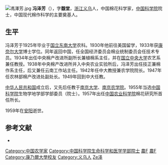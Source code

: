 [[File:馮澤芳.jpg|thumb]]
'''冯泽芳'''（{{bd|1899年|2月20日|1959年|9月22日|Feng冯}}），字'''馥堂'''，[[浙江|浙江]][[义乌|义乌]]人，中国棉花科学家，[[中国科学院|中国科学院]]院士，中国现代棉作科学的主要奠基人。

== 生平 ==
冯泽芳于1925年毕业于[[国立东南大学|国立东南大学]]农科。1930年他前往美国留学，1933年获[[康奈尔大学|康奈尔大学]]博士学位。同年返回中国，任全国经济委员会棉业统制委员会任技术专员。1934年出任中央棉产改进所副所长兼植棉系主任，并在[[国立中央大学|国立中央大学]]农艺系兼任教授。1938年中央棉产改进所并入中央农业实验所后，冯泽芳出任技正兼棉作系主任，后又兼任云南工作站主任。1942年任中大教授兼农学院院长。1947年任农林部棉产改进处副处长。1949年回到中大任教。

[[中华人民共和国|中华人民共和国]]成立后，又先后任教于[[南京大学|南京大学]]、[[南京农学院|南京农学院]]。1955年当选[[中国科学院|中国科学院]]生物学地学部学部委员（院士）。1957年出任[[中国农业科学院|中国农业科学院]]棉花研究所首任所长。

1959年在[[安阳|安阳]]逝世。

== 参考文献 ==
{{ReflistH}}
* {{cite book|title=《中国科学技术专家传略·农学编 作物卷 一》|editor=中国科学技术协会|publisher=中国科学技术出版社|year=1993}}
{{ReflistF}}

{{中国科学院生命科学和医学学部院士}}

{{DEFAULTSORT:Feng冯}}
[[Category:中国农学家|Category:中国农学家]]
[[Category:中国科学院生命科学和医学学部院士|Category:中国科学院生命科学和医学学部院士]]
[[Category:國立中央大學大陸時期教師|農F]]
[[Category:国立东南大学校友|農F]]
[[Category:康乃爾大學校友|Category:康乃爾大學校友]]
[[Category:义乌人|Category:义乌人]]
[[Category:冯姓|Ze泽]]